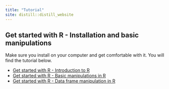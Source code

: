 ```yaml
---
title: "Tutorial"
site: distill::distill_website
---
```


## Get started with R - Installation and basic manipulations

Make sure you install on your computer and get comfortable with it. You will find the tutorial below.

- [Get started with R - Introduction to R](IntroR.html)
- [Get started with R - Basic manipulations in R](BasicR.html)
- [Get started with R - Data frame manipulation in R](DFmanip.html)
